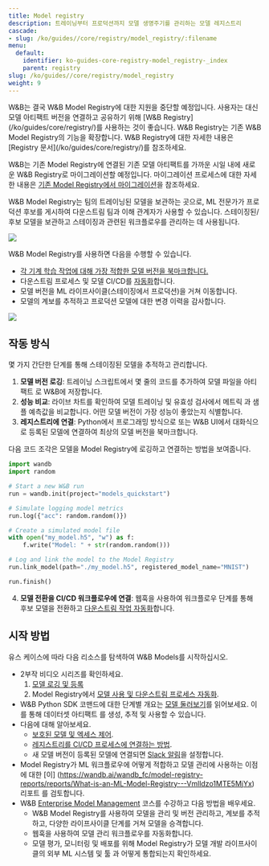 ```yaml
---
title: Model registry
description: 트레이닝부터 프로덕션까지 모델 생명주기를 관리하는 모델 레지스트리
cascade:
- slug: /ko/guides//core/registry/model_registry/:filename
menu:
  default:
    identifier: ko-guides-core-registry-model_registry-_index
    parent: registry
slug: /ko/guides//core/registry/model_registry
weight: 9
---
```


<Note>
W&B는 결국 W&B Model Registry에 대한 지원을 중단할 예정입니다. 사용자는 대신 모델 아티팩트 버전을 연결하고 공유하기 위해 [W&B Registry](/ko/guides/core/registry/)를 사용하는 것이 좋습니다. W&B Registry는 기존 W&B Model Registry의 기능을 확장합니다. W&B Registry에 대한 자세한 내용은 [Registry 문서](/ko/guides/core/registry/)를 참조하세요.

W&B는 기존 Model Registry에 연결된 기존 모델 아티팩트를 가까운 시일 내에 새로운 W&B Registry로 마이그레이션할 예정입니다. 마이그레이션 프로세스에 대한 자세한 내용은 [기존 Model Registry에서 마이그레이션](/ko/guides/core/registry/model_registry_eol)을 참조하세요.
</Note>

W&B Model Registry는 팀의 트레이닝된 모델을 보관하는 곳으로, ML 전문가가 프로덕션 후보를 게시하여 다운스트림 팀과 이해 관계자가 사용할 수 있습니다. 스테이징된/후보 모델을 보관하고 스테이징과 관련된 워크플로우를 관리하는 데 사용됩니다.

<Frame>
    <img src="/images/models/model_reg_landing_page.png"  />
</Frame>

W&B Model Registry를 사용하면 다음을 수행할 수 있습니다.

* [각 기계 학습 작업에 대해 가장 적합한 모델 버전을 북마크합니다.](/ko/guides/core/registry/model_registry/link-model-version/)
* 다운스트림 프로세스 및 모델 CI/CD를 [자동화](/ko/guides/core/automations/)합니다.
* 모델 버전을 ML 라이프사이클(스테이징에서 프로덕션)을 거쳐 이동합니다.
* 모델의 계보를 추적하고 프로덕션 모델에 대한 변경 이력을 감사합니다.

<Frame>
    <img src="/images/models/models_landing_page.png"  />
</Frame>

## 작동 방식
몇 가지 간단한 단계를 통해 스테이징된 모델을 추적하고 관리합니다.

1. **모델 버전 로깅**: 트레이닝 스크립트에서 몇 줄의 코드를 추가하여 모델 파일을 아티팩트 로 W&B에 저장합니다.
2. **성능 비교**: 라이브 차트를 확인하여 모델 트레이닝 및 유효성 검사에서 메트릭 과 샘플 예측값을 비교합니다. 어떤 모델 버전이 가장 성능이 좋았는지 식별합니다.
3. **레지스트리에 연결**: Python에서 프로그래밍 방식으로 또는 W&B UI에서 대화식으로 등록된 모델에 연결하여 최상의 모델 버전을 북마크합니다.

다음 코드 조각은 모델을 Model Registry에 로깅하고 연결하는 방법을 보여줍니다.

```python
import wandb
import random

# Start a new W&B run
run = wandb.init(project="models_quickstart")

# Simulate logging model metrics
run.log({"acc": random.random()})

# Create a simulated model file
with open("my_model.h5", "w") as f:
    f.write("Model: " + str(random.random()))

# Log and link the model to the Model Registry
run.link_model(path="./my_model.h5", registered_model_name="MNIST")

run.finish()
```

4. **모델 전환을 CI/CD 워크플로우에 연결**: 웹훅을 사용하여 워크플로우 단계를 통해 후보 모델을 전환하고 [다운스트림 작업 자동화](/ko/guides/core/automations/)합니다.

## 시작 방법
유스 케이스에 따라 다음 리소스를 탐색하여 W&B Models를 시작하십시오.

* 2부작 비디오 시리즈를 확인하세요.
  1. [모델 로깅 및 등록](https://www.youtube.com/watch?si=MV7nc6v-pYwDyS-3&v=ZYipBwBeSKE&feature=youtu.be)
  2. Model Registry에서 [모델 사용 및 다운스트림 프로세스 자동화](https://www.youtube.com/watch?v=8PFCrDSeHzw).
* W&B Python SDK 코맨드에 대한 단계별 개요는 [모델 둘러보기](/ko/guides/core/registry/model_registry/walkthrough/)를 읽어보세요. 이를 통해 데이터셋 아티팩트 를 생성, 추적 및 사용할 수 있습니다.
* 다음에 대해 알아보세요.
   * [보호된 모델 및 엑세스 제어](/ko/guides/core/registry/model_registry/access_controls/).
   * [레지스트리를 CI/CD 프로세스에 연결하는 방법](/ko/guides/core/automations/).
   * 새 모델 버전이 등록된 모델에 연결되면 [Slack 알림](/ko/guides/core/registry/model_registry/notifications/)을 설정합니다.
* Model Registry가 ML 워크플로우에 어떻게 적합하고 모델 관리에 사용하는 이점에 대한 [이] (https://wandb.ai/wandb_fc/model-registry-reports/reports/What-is-an-ML-Model-Registry---Vmlldzo1MTE5MjYx) 리포트 를 검토합니다.
* W&B [Enterprise Model Management](https://www.wandb.courses/courses/enterprise-model-management) 코스를 수강하고 다음 방법을 배우세요.
  * W&B Model Registry를 사용하여 모델을 관리 및 버전 관리하고, 계보를 추적하고, 다양한 라이프사이클 단계를 거쳐 모델을 승격합니다.
  * 웹훅을 사용하여 모델 관리 워크플로우를 자동화합니다.
  * 모델 평가, 모니터링 및 배포를 위해 Model Registry가 모델 개발 라이프사이클의 외부 ML 시스템 및 툴 과 어떻게 통합되는지 확인하세요.
